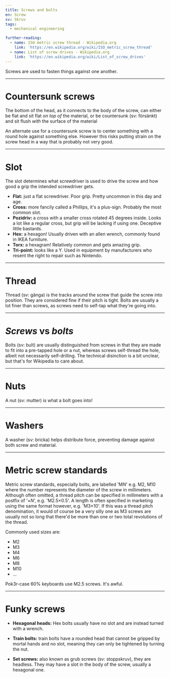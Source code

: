 ```yaml
---
title: Screws and bolts
en: Screw
sv: Skruv
tags:
  - mechanical engineering

further-reading:
  - name: ISO metric screw thread - Wikipedia.org
    link: 'https://en.wikipedia.org/wiki/ISO_metric_screw_thread'
  - name: List of screw drives - Wikipedia.org
    link: 'https://en.wikipedia.org/wiki/List_of_screw_drives'
---
```


Screws are used to fasten things against one another.

---

# Countersunk screws

The bottom of the head, as it connects to the body of the screw, can either be
flat and sit flat _on top of_ the material, or be countersunk (sv: försänkt) and
sit flush _with_ the surface of the material

An alternate use for a countersunk screw is to center something with a round
hole against something else. However this risks putting strain on the screw
head in a way that is probably not very good.

---

# Slot

The slot determines what screwdriver is used to drive the screw and how good a
grip the intended screwdriver gets.

- **Flat:** just a flat screwdriver. Poor grip. Pretty uncommon in this day and
  age.
- **Cross:** more fancily called a Phillips, it's a plus-sign. Probably the
  most common slot.
- **Pozidriv:** a cross with a smaller cross rotated 45 degrees inside. Looks a
  lot like a regular cross, but grip will be lacking if using one. Deceptive
  little bastards.
- **Hex:** a hexagon! Usually driven with an allen wrench, commonly found in
  IKEA furniture.
- **Torx:** a hexagram! Relatively common and gets amazing grip.
- **Tri-point:** looks like a Y. Used in equipment by manufacturers who resent
  the right to repair such as Nintendo.

---

# Thread

Thread (sv: gänga) is the tracks around the screw that guide the screw into
position. They are considered fine if their pitch is tight. Bolts are usually a
lot finer than screws, as screws need to self-tap what they're going into.

---

# _Screws_ vs _bolts_

Bolts (sv: bult) are usually distinguished from screws in that they are made to
fit into a pre-tapped hole or a nut, whereas screws self-thread the hole,
albeit not necessarily self-drilling. The technical disinction is a bit
unclear, but that's for Wikipedia to care about.

---

# Nuts

A nut (sv: mutter) is what a bolt goes into!

---

# Washers

A washer (sv: bricka) helps distribute force, preventing damage against both
screw and material.

---

# Metric screw standards

Metric screw standards, especially bolts, are labelled 'M*N*' e.g. M2, M10
where the number represents the diameter of the screw in millimeters. Although
often omitted, a thread pitch can be specified in millimeters with a postfix of
'×*N*', e.g. 'M2.5×0.5'. A length is often specified in marketing using the
same format however, e.g. 'M3×10'. If this was a thread pitch denomination, it
would of course be a very silly one as M3 screws are usually not so long that
there'd be more than one or two total revolutions of the thread.

Commonly used sizes are:

- M2
- M3
- M4
- M6
- M8
- M10
- ...

Pok3r-case 60% keyboards use M2.5 screws. It's awful.

---

# Funky screws

- **Hexagonal heads:** Hex bolts usually have no slot and are instead turned
  with a wrench.

- **Train bolts:** train bolts have a rounded head that cannot be gripped by
  mortal hands and no slot, meaning they can only be tightened by turning the
  nut.

- **Set screws:** also known as grub screws (sv: stoppskruv), they are
  headless. They may have a slot in the body of the screw, usually a hexagonal
  one.
